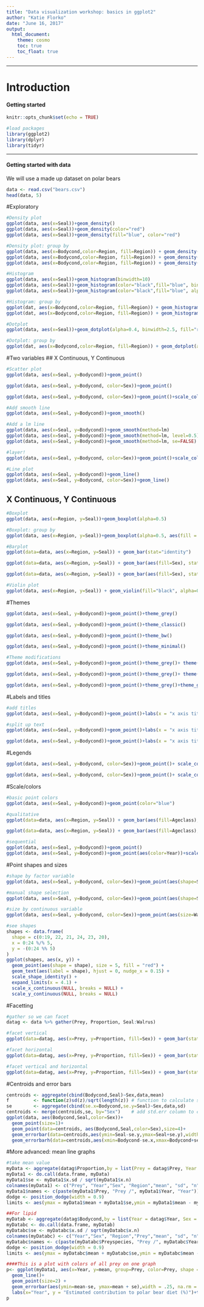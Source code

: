 ```yaml
---
title: "Data visualization workshop: basics in ggplot2"
author: "Katie Florko"
date: "June 16, 2017"
output:
  html_document:
    theme: cosmo
    toc: true
    toc_float: true
---
```


***
# Introduction

#### Getting started

```r
knitr::opts_chunk$set(echo = TRUE)
```

```r
#load packages
library(ggplot2)
library(dplyr)
library(tidyr)
```


***
#### Getting started with data
We will use a made up dataset on polar bears
```r
data <- read.csv("bears.csv")
head(data, 5)
```

#Exploratory
```r
#Density plot
ggplot(data, aes(x=Seal))+geom_density()
ggplot(data, aes(x=Seal))+geom_density(color="red")
ggplot(data, aes(x=Seal))+geom_density(fill="blue", color="red")

#Density plot: group by
ggplot(data, aes(x=Bodycond,color=Region, fill=Region)) + geom_density()
ggplot(data, aes(x=Bodycond,color=Region, fill=Region)) + geom_density(alpha=0.4)
ggplot(data, aes(x=Bodycond,color=Region, fill=Region)) + geom_density(alpha=0.4) + scale_color_manual(values=c("red", "green", "blue"))

#Histogram
ggplot(data, aes(x=Seal))+geom_histogram(binwidth=10)
ggplot(data, aes(x=Seal))+geom_histogram(color="black",fill="blue", binwidth=10)
ggplot(data, aes(x=Seal))+geom_histogram(color="black",fill="blue", alpha=0.5, binwidth=10)

#Histogram: group by
ggplot(dat, aes(x=Bodycond,color=Region, fill=Region)) + geom_histogram(alpha=0.7, binwidth=5)
ggplot(dat, aes(x=Bodycond,color=Region, fill=Region)) + geom_histogram(alpha=0.7, binwidth=5,position=position_dodge())#seperate

#Dotplot
ggplot(data, aes(x=Seal))+geom_dotplot(alpha=0.4, binwidth=2.5, fill="red")

#Dotplot: group by
ggplot(dat, aes(x=Bodycond,color=Region, fill=Region)) + geom_dotplot(alpha=0.7, binwidth=2.5)
```

#Two variables
## X Continuous, Y Continuous
```r
#Scatter plot
ggplot(data, aes(x=Seal, y=Bodycond))+geom_point()

ggplot(data, aes(x=Seal, y=Bodycond, color=Sex))+geom_point()

ggplot(data, aes(x=Seal, y=Bodycond, color=Sex))+geom_point()+scale_color_manual(values=c("black", "red"))

#Add smooth line
ggplot(data, aes(x=Seal, y=Bodycond))+geom_smooth()

#Add a lm line
ggplot(data, aes(x=Seal, y=Bodycond))+geom_smooth(method=lm)
ggplot(data, aes(x=Seal, y=Bodycond))+geom_smooth(method=lm, level=0.5) #level=alpha
ggplot(data, aes(x=Seal, y=Bodycond))+geom_smooth(method=lm, se=FALSE)

#layer!
ggplot(data, aes(x=Seal, y=Bodycond, color=Sex))+geom_point()+scale_color_manual(values=c("black", "red"))+geom_smooth(method=lm, se=FALSE)

#Line plot
ggplot(data, aes(x=Seal, y=Bodycond))+geom_line()
ggplot(data, aes(x=Seal, y=Bodycond, color=Sex))+geom_line()

```

## X Continuous, Y Continuous
```r
#Boxplot
ggplot(data, aes(x=Region, y=Seal))+geom_boxplot(alpha=0.5)

#Boxplot: group by
ggplot(data, aes(x=Region, y=Seal))+geom_boxplot(alpha=0.5, aes(fill = Sex, color=Sex))

#Barplot
ggplot(data=data, aes(x=Region, y=Seal)) + geom_bar(stat="identity")

ggplot(data=data, aes(x=Region, y=Seal)) + geom_bar(aes(fill=Sex), stat="identity")

ggplot(data=data, aes(x=Region, y=Seal)) + geom_bar(aes(fill=Sex), stat="identity", position=position_dodge())

#Violin plot
ggplot(data, aes(x=Region, y=Seal)) + geom_violin(fill="black", alpha=0.4)
```

#Themes
```r
ggplot(data, aes(x=Seal, y=Bodycond))+geom_point()+theme_grey()

ggplot(data, aes(x=Seal, y=Bodycond))+geom_point()+theme_classic()

ggplot(data, aes(x=Seal, y=Bodycond))+geom_point()+theme_bw()

ggplot(data, aes(x=Seal, y=Bodycond))+geom_point()+theme_minimal()

#Theme modifications
ggplot(data, aes(x=Seal, y=Bodycond))+geom_point()+theme_grey()+ theme(axis.text.x = element_text(size=20))

ggplot(data, aes(x=Seal, y=Bodycond))+geom_point()+theme_grey()+ theme(panel.grid.major = element_line(color= "black"))

ggplot(data, aes(x=Seal, y=Bodycond))+geom_point()+theme_grey()+theme_grey()+  theme(plot.background = element_rect(fill="green"))
```

#Labels and titles
```r
#add titles
ggplot(data, aes(x=Seal, y=Bodycond))+geom_point()+labs(x = "x axis title", y = "y axis title", title="a nice title")

#split up text
ggplot(data, aes(x=Seal, y=Bodycond))+geom_point()+labs(x = "x axis title", y = "y axis title", title="a nice\ntitle")

ggplot(data, aes(x=Seal, y=Bodycond))+geom_point()+labs(x = "x axis title", y = "y axis title", title="a nice\ntitle")+theme(plot.title = element_text(hjust = 0.5))
```

#Legends
```r
ggplot(data, aes(x=Seal, y=Bodycond, color=Sex))+geom_point()+ scale_color_manual(values=c("black","blue"), name = "New title", breaks = c("M","F"), labels = c("Males","Females"))

ggplot(data, aes(x=Seal, y=Bodycond, color=Sex))+geom_point()+ scale_color_manual(values=c("black","blue"), name = "New title", breaks = c("M","F"), labels = c("Males","Females")) +theme(legend.position="top")
```

#Scale/colors
```r
#basic point colors
ggplot(data, aes(x=Seal, y=Bodycond))+geom_point(color="blue")

#qualitative
ggplot(data=data, aes(x=Region, y=Seal)) + geom_bar(aes(fill=Ageclass), stat="identity", position=position_dodge())

ggplot(data=data, aes(x=Region, y=Seal)) + geom_bar(aes(fill=Ageclass), stat="identity", position=position_dodge())+ scale_fill_brewer(palette = "Accent")

#sequential
ggplot(data, aes(x=Seal, y=Bodycond))+geom_point()
ggplot(data, aes(x=Seal, y=Bodycond))+geom_point(aes(color=Year))+scale_fill_brewer(palette = "gradient")
```

#Point shapes and sizes
```r
#shape by factor variable
ggplot(data, aes(x=Seal, y=Bodycond, color=Sex))+geom_point(aes(shape=Sex)) +scale_color_manual(values=c("black", "blue"))

#manual shape selection
ggplot(data, aes(x=Seal, y=Bodycond, color=Sex))+geom_point(aes(shape=Sex)) +scale_color_manual(values=c("black", "blue"))+scale_shape_manual(values=c(3,4))

#size by continuous variable
ggplot(data, aes(x=Seal, y=Bodycond, color=Sex))+geom_point(aes(size=Walrus)) +scale_color_manual(values=c("blue", "red"))

#see shapes
shapes <- data.frame(
  shape = c(0:19, 22, 21, 24, 23, 20),
  x = 0:24 %/% 5,
  y = -(0:24 %% 5)
)
ggplot(shapes, aes(x, y)) + 
  geom_point(aes(shape = shape), size = 5, fill = "red") +
  geom_text(aes(label = shape), hjust = 0, nudge_x = 0.15) +
  scale_shape_identity() +
  expand_limits(x = 4.1) +
  scale_x_continuous(NULL, breaks = NULL) + 
  scale_y_continuous(NULL, breaks = NULL)
```

#Facetting
```r
#gather so we can facet
datag <- data %>% gather(Prey, Proportion, Seal:Walrus)

#facet vertical
ggplot(data=datag, aes(x=Prey, y=Proportion, fill=Sex)) + geom_bar(stat="identity", position=position_dodge(0.9))+facet_grid(~Ageclass)

#facet horizontal
ggplot(data=datag, aes(x=Prey, y=Proportion, fill=Sex)) + geom_bar(stat="identity", position=position_dodge(0.9))+facet_grid(Region~.)

#facet vertical and horizontal
ggplot(data=datag, aes(x=Prey, y=Proportion, fill=Sex)) + geom_bar(stat="identity", position=position_dodge(0.9))+facet_grid(Region~Ageclass)
```

#Centroids and error bars
```r
centroids <- aggregate(cbind(Bodycond,Seal)~Sex,data,mean)
f         <- function(z)sd(z)/sqrt(length(z)) # function to calculate std.err
se        <- aggregate(cbind(se.x=Bodycond,se.y=Seal)~Sex,data,sd)
centroids <- merge(centroids,se, by="Sex")    # add std.err column to centroids
ggplot(data, aes(Bodycond,Seal,color=Sex))+
  geom_point(size=1)+
  geom_point(data=centroids, aes(Bodycond,Seal,color=Sex),size=4)+
  geom_errorbar(data=centroids,aes(ymin=Seal-se.y,ymax=Seal+se.y),width=1)+
  geom_errorbarh(data=centroids,aes(xmin=Bodycond-se.x,xmax=Bodycond+se.x),height=2)+scale_color_manual(values=c("black", "blue"))
```

#More advanced: mean line graphs
```r
#take mean value
myData <- aggregate(datag$Proportion,by = list(Prey = datag$Prey, Year = datag$Year, Sex = datag$Sex, Region = datag$Region),FUN = function(x) c(mean = mean(x), sd = sd(x),n = length(x)))
myData1 <- do.call(data.frame, myData)
myData1$se <- myData1$x.sd / sqrt(myData1$x.n)
colnames(myData1) <- c("Prey", "Year","Sex", "Region","mean", "sd", "n", "se")
myData1$names <- c(paste(myData1$Prey, "Prey /", myData1$Year, "Year"))
dodge <- position_dodge(width = 0.9)
limits <- aes(ymax = myData1$mean + myData1$se,ymin = myData1$mean - myData1$se)

##For lipid
myDatab <- aggregate(datag$Bodycond,by = list(Year = datag$Year, Sex = datag$Sex, Region = datag$Region, Prey = datag$Prey),FUN = function(x) c(mean = mean(x), sd = sd(x),n = length(x)))
myDatabc <- do.call(data.frame, myDatab)
myDatabc$se <- myDatabc$x.sd / sqrt(myDatabc$x.n)
colnames(myDatabc) <- c("Year","Sex", "Region","Prey","mean", "sd", "n", "se")
myDatabc$names <- c(paste(myDatabc$Preyspecies, "Prey /", myDatabc$Year, "Year"))
dodge <- position_dodge(width = 0.9)
limits <- aes(ymax = myDatabc$mean + myDatabc$se,ymin = myDatabc$mean - myDatabc$se)

####This is a plot with colors of all prey on one graph
p<- ggplot(myData1, aes(x=Year, y=mean, group=Prey, color=Prey, shape = Prey)) +
  geom_line()+
  geom_point(size=2) +
  geom_errorbar(aes(ymin=mean-se, ymax=mean + se),width = .25, na.rm = TRUE) +
  labs(x="Year", y = "Estimated contribution to polar bear diet (%)")+theme(panel.background = element_rect(fill = 'grey98', colour = 'black'), plot.title = element_text(hjust = 'center')) + theme_bw() + scale_x_continuous(breaks = pretty(myDatabc$Year, n = 5)) +facet_grid(Sex~Region, scales="free_x")+geom_line(data=myDatabc,aes(color="Bodycond", group="Prey"), size=1)+geom_point(data=myDatabc, aes(color="Bodycond", shape="Bodycond"))+geom_errorbar(data = myDatabc, aes(ymin=mean-se, ymax=mean + se),width = .25, na.rm = TRUE, color="black")+scale_color_manual(values=c("lightskyblue","black","violetred3","turquoise4"))+scale_shape_manual(values=c(15:18,4))+scale_y_continuous("Estimated contribution to polar bear diet (%)", sec.axis = sec_axis(~ .* 1.00, name = "Body condition"))+theme(plot.title = element_text(hjust = 0.5))+theme_grey()
p
```

